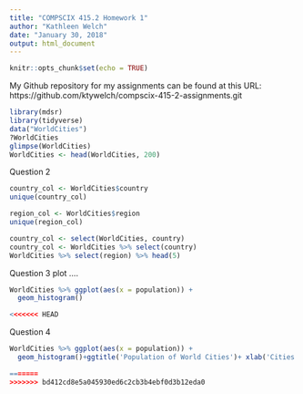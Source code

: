 ```yaml
---
title: "COMPSCIX 415.2 Homework 1"
author: "Kathleen Welch"
date: "January 30, 2018"
output: html_document
---
```


```r
knitr::opts_chunk$set(echo = TRUE)
```
My Github repository for my assignments can be found at this URL: https://github.com/ktywelch/compscix-415-2-assignments.git

```r
library(mdsr)
library(tidyverse)
data("WorldCities")
?WorldCities
glimpse(WorldCities)
WorldCities <- head(WorldCities, 200)
```
Question 2
```r
country_col <- WorldCities$country
unique(country_col)

region_col <- WorldCities$region
unique(region_col)

country_col <- select(WorldCities, country)
country_col <- WorldCities %>% select(country)
WorldCities %>% select(region) %>% head(5)
```
Question 3 plot ....
``` r
WorldCities %>% ggplot(aes(x = population)) + 
  geom_histogram()

<<<<<<< HEAD

```
Question 4
``` r

WorldCities %>% ggplot(aes(x = population)) + 
  geom_histogram()+ggtitle('Population of World Cities')+ xlab('Cities Population')+ ylab('Count of Cities')

=======
>>>>>>> bd412cd8e5a045930ed6c2cb3b4ebf0d3b12eda0

``` 